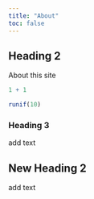 ```yaml
---
title: "About"
toc: false
---
```



## Heading 2

About this site

```r
1 + 1
```




```r
runif(10)
```



### Heading 3


add text

## New Heading 2

add text